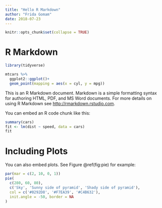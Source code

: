 ```yaml
---
title: "Hello R Markdown"
author: "Frida Gomam"
date: 2018-07-23
---
```


```r
knitr::opts_chunk$set(collapse = TRUE)
```

# R Markdown

```r
library(tidyverse)
```

```r
mtcars %>% 
  ggplot2::ggplot()+
  geom_point(mapping = aes(x = cyl, y = mpg))
```


This is an R Markdown document. Markdown is a simple formatting syntax for authoring HTML, PDF, and MS Word documents. For more details on using R Markdown see <http://rmarkdown.rstudio.com>.

You can embed an R code chunk like this:

```r
summary(cars)
fit <- lm(dist ~ speed, data = cars)
fit
```

# Including Plots

You can also embed plots. See Figure \@ref(fig:pie) for example:

```r
par(mar = c(2, 10, 0, 1))
pie(
  c(280, 60, 80),
  c('Sky', 'Sunny side of pyramid', 'Shady side of pyramid'),
  col = c('#0292D8', '#F7EA39', '#C4B632'),
  init.angle = -50, border = NA
)
```

